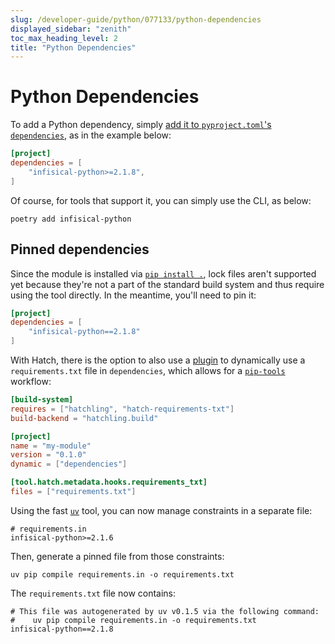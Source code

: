 ```yaml
---
slug: /developer-guide/python/077133/python-dependencies
displayed_sidebar: "zenith"
toc_max_heading_level: 2
title: "Python Dependencies"
---
```



# Python Dependencies

To add a Python dependency, simply [add it to `pyproject.toml`'s `dependencies`](https://packaging.python.org/en/latest/guides/writing-pyproject-toml/#dependencies-and-requirements), as in the example below:

```toml
[project]
dependencies = [
    "infisical-python>=2.1.8",
]
```

Of course, for tools that support it, you can simply use the CLI, as below:

```shell
poetry add infisical-python
```

## Pinned dependencies

Since the module is installed via [`pip install .`](./820256-module-structure.mdx#modules-as-python-libraries), lock files aren't supported yet because they're not a part of the standard build system and thus require using the tool directly. In the meantime, you'll need to pin it:

```toml
[project]
dependencies = [
    "infisical-python==2.1.8"
]
```

With Hatch, there is the option to also use a [plugin](https://pypi.org/project/hatch-requirements-txt/) to dynamically use a `requirements.txt` file in `dependencies`, which allows for a [`pip-tools`](https://pypi.org/project/pip-tools/) workflow:

```toml
[build-system]
requires = ["hatchling", "hatch-requirements-txt"]
build-backend = "hatchling.build"

[project]
name = "my-module"
version = "0.1.0"
dynamic = ["dependencies"]

[tool.hatch.metadata.hooks.requirements_txt]
files = ["requirements.txt"]
```

Using the fast [`uv`](https://github.com/astral-sh/uv) tool, you can now manage constraints in a separate file:

```
# requirements.in
infisical-python>=2.1.6
```

Then, generate a pinned file from those constraints:

```
uv pip compile requirements.in -o requirements.txt
```

The `requirements.txt` file now contains:

```
# This file was autogenerated by uv v0.1.5 via the following command:
#    uv pip compile requirements.in -o requirements.txt
infisical-python==2.1.8
```

